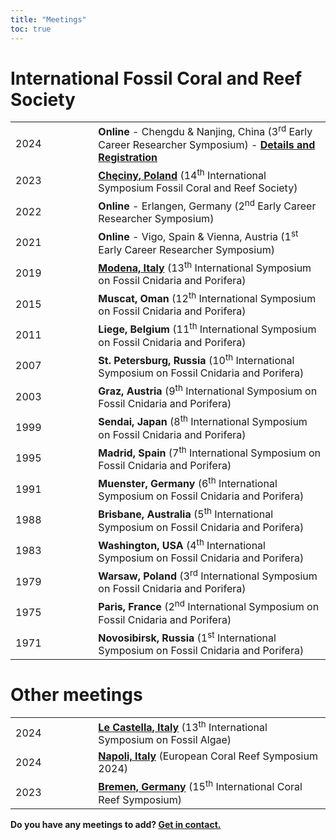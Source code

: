 ```yaml
---
title: "Meetings"
toc: true
---
```


# International Fossil Coral and Reef Society

|      |                                                                                                                                 |
|-------------------|-----------------------------------------------------|
| 2024 | **Online** - Chengdu & Nanjing, China (3^rd^ Early Career Researcher Symposium) - [**Details and Registration**](https://fau.zoom-x.de/meeting/register/u5Ikd-yppjsuEtCRCTMqeyFuP02iq1Msi5EQ)                                  |
| 2023 | [**Chęciny, Poland**](https://fossilcoralreefs.com) (14^th^ International Symposium Fossil Coral and Reef Society)              |
| 2022 | **Online** - Erlangen, Germany (2^nd^ Early Career Researcher Symposium)                                                        |
| 2021 | **Online** - Vigo, Spain & Vienna, Austria (1^st^ Early Career Researcher Symposium)                                            |
| 2019 | [**Modena, Italy**](https://www.13thfossilcnidaria.unimore.it) (13^th^ International Symposium on Fossil Cnidaria and Porifera) |
| 2015 | **Muscat, Oman** (12^th^ International Symposium on Fossil Cnidaria and Porifera)                                               |
| 2011 | **Liege, Belgium** (11^th^ International Symposium on Fossil Cnidaria and Porifera)                                             |
| 2007 | **St. Petersburg, Russia** (10^th^ International Symposium on Fossil Cnidaria and Porifera)                                     |
| 2003 | **Graz, Austria** (9^th^ International Symposium on Fossil Cnidaria and Porifera)                                               |
| 1999 | **Sendai, Japan** (8^th^ International Symposium on Fossil Cnidaria and Porifera)                                               |
| 1995 | **Madrid, Spain** (7^th^ International Symposium on Fossil Cnidaria and Porifera)                                               |
| 1991 | **Muenster, Germany** (6^th^ International Symposium on Fossil Cnidaria and Porifera)                                           |
| 1988 | **Brisbane, Australia** (5^th^ International Symposium on Fossil Cnidaria and Porifera)                                         |
| 1983 | **Washington, USA** (4^th^ International Symposium on Fossil Cnidaria and Porifera)                                             |
| 1979 | **Warsaw, Poland** (3^rd^ International Symposium on Fossil Cnidaria and Porifera)                                              |
| 1975 | **Paris, France** (2^nd^ International Symposium on Fossil Cnidaria and Porifera)                                               |
| 1971 | **Novosibirsk, Russia** (1^st^ International Symposium on Fossil Cnidaria and Porifera)                                         |

# Other meetings

|      |                                                                                                         |
|-------------------|-----------------------------------------------------|
| 2024 | [**Le Castella, Italy**](resources/algae/circular.pdf) (13^th^ International Symposium on Fossil Algae) |
| 2024 | [**Napoli, Italy**](https://ecrs2024.eu) (European Coral Reef Symposium 2024)                           |
| 2023 | [**Bremen, Germany**](https://www.icrs2022.de) (15^th^ International Coral Reef Symposium)              |

**Do you have any meetings to add? [Get in contact.](mailto:lewis@ifcrs.org)**

